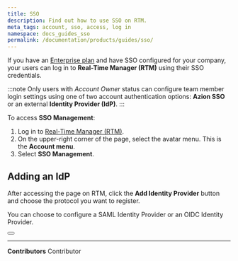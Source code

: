 ```yaml
---
title: SSO
description: Find out how to use SSO on RTM.
meta_tags: account, sso, access, log in
namespace: docs_guides_sso
permalink: /documentation/products/guides/sso/
---
```



If you have an [Enterprise plan](https://www.azion.com/en/pricing/#plans) and have SSO configured for your company, your users can log in to **Real-Time Manager (RTM)** using their SSO credentials.

:::note
Only users with *Account Owner* status can configure team member login settings using one of two account authentication options: **Azion SSO** or an external **Identity Provider (IdP)**.
:::

To access **SSO Management**:

1. Log in to [Real-Time Manager (RTM)](https://manager.azion.com/).
2. On the upper-right corner of the page, select the avatar menu. This is the **Account menu**.
3. Select **SSO Management**.

## Adding an IdP

After accessing the page on RTM, click the **Add Identity Provider** button and choose the protocol you want to register.

You can choose to configure a SAML Identity Provider or an OIDC Identity Provider.

<Button href="/en/documentation/products/guides/#accounts" text="identity providers guides"></Button>



---


**Contributors** <ContributorList>Contributor</ContributorList>
